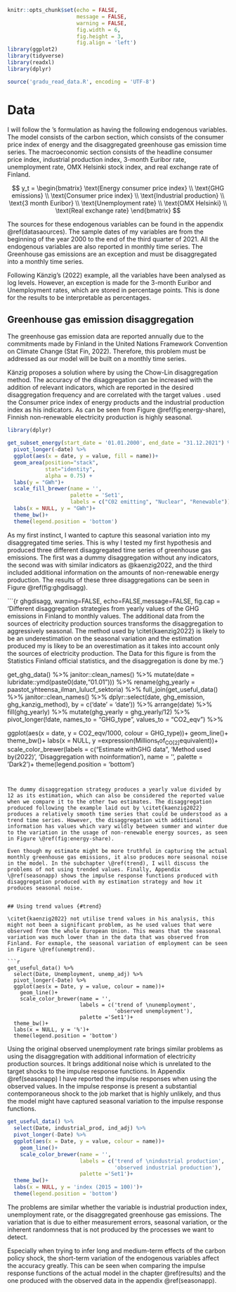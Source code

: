 ```r
knitr::opts_chunk$set(echo = FALSE,
                      message = FALSE,
                      warning = FALSE,
                      fig.width = 6,
                      fig.height = 3,
                      fig.align = 'left')
library(ggplot2)
library(tidyverse)
library(readxl)
library(dplyr)

source('gradu_read_data.R', encoding = 'UTF-8')
```

# Data

I will follow the \citeauthor{kaenzig2022}'s formulation as having the following endogenous variables. The model consists of the carbon section, which consists of the consumer price index of energy and the disaggregated greenhouse gas emission time series. The macroeconomic section consists of the headline consumer price index, industrial production index, 3-month Euribor rate, unemployment rate, OMX Helsinki stock index, and real exchange rate of Finland.


$$
y_t =
\begin{bmatrix}
\text{Energy consumer price index} \\
\text{GHG emissions} \\
\text{Consumer price index} \\
\text{Industrial production} \\
\text{3 month Euribor} \\
\text{Unemployment rate} \\
\text{OMX Helsinki} \\
\text{Real exchange rate}
\end{bmatrix}
$$

The sources for these endogenous variables can be found in the appendix \@ref(datasaources). The sample dates of my variables are from the beginning of the year 2000 to the end of the third quarter of 2021. All the endogenous variables are also reported in monthly time series. The Greenhouse gas emissions are an exception and must be disaggregated into a monthly time series.    

Following Känzig's (2022) example, all the variables have been analysed as log levels. However, an exception is made for the 3-month Euribor and Unemployment rates, which are stored in percentage points. This is done for the results to be interpretable as percentages.

## Greenhouse gas emission disaggregation

The greenhouse gas emission data are reported annually due to the commitments made by Finland in the United Nations Framework Convention on Climate Change (Stat Fin, 2022). Therefore, this problem must be addressed as our model will be built on a monthly time series. 

Känzig proposes a solution where by using the Chow-Lin disaggregation method. The accuracy of the disaggregation can be increased with the addition of relevant indicators, which are reported in the desired disaggregation frequency and are correlated with the target values \citep{chow1971}. \citet{kaenzig2022} used the Consumer price index of energy products and the industrial production index as his indicators. As can be seen from Figure \@ref(fig:energy-share), Finnish non-renewable electricity production is highly seasonal.

```r

library(dplyr)

get_subset_energy(start_date = '01.01.2000', end_date = "31.12.2021") %>%
  pivot_longer(-date) %>%
  ggplot(aes(x = date, y = value, fill = name))+
  geom_area(position="stack", 
            stat="identity",
            alpha = 0.75) +
  labs(y = "GWh")+
  scale_fill_brewer(name = '',
                    palette = 'Set1',
                    labels = c("C02 emitting", "Nuclear", "Renewable"))+
  labs(x = NULL, y = "GWh")+
  theme_bw()+
  theme(legend.position = 'bottom')

```



As my first instinct, I wanted to capture this seasonal variation into my disaggregated time series. This is why I tested my first hypothesis and produced three different disaggregated time series of greenhouse gas emissions. The first was a dummy disaggregation without any indicators, the second was with similar indicators as @kaenzig2022, and the third included additional information on the amounts of non-renewable energy production. The results of these three disaggregations can be seen in Figure \@ref(fig:ghgdisagg).



```{r ghgdisagg, warning=FALSE, echo=FALSE,message=FALSE, fig.cap = 'Different disaggregation strategies from yearly values of the GHG emissions in Finland to monthly values. The additional data from the sources of electricity production sources transforms the disaggregation to aggressively seasonal. The method used by \\citet{kaenzig2022} is likely to be an underestimation on the seasonal variation and the estimation produced my is likey to be an overestimation as it takes into account only the sources of electricity production. The Data for this figure is from the Statistics Finland official statistics, and the disaggregation is done by me.'}
 
get_ghg_data() %>%
  janitor::clean_names() %>% 
  mutate(date = lubridate::ymd(paste0(date,"01.01"))) %>%
  rename(ghg_yearly = paastot_yhteensa_ilman_lulucf_sektoria) %>%
  full_join(get_useful_data() %>%
              janitor::clean_names() %>% 
              dplyr::select(date, ghg_emission, ghg_kanzig_method), 
            by = c('date' = 'date')) %>%
  arrange(date) %>%
  fill(ghg_yearly) %>%
  mutate(ghg_yearly = ghg_yearly/12) %>%
  pivot_longer(!date, names_to = "GHG_type", values_to = "CO2_eqv") %>% 
  
  ggplot(aes(x = date, y = CO2_eqv/1000, colour = GHG_type))+
  geom_line()+
  theme_bw()+
  labs(x = NULL, y =expression(Millions~t~of~CO[2]~equivalent))+
  scale_color_brewer(labels = c("Estimate with\nadditional GHG data",
                                'Method used by\nKänzig (2022)',
                                'Disaggregation with no\nadditional information'),
                       name = '', palette = 'Dark2')+
  theme(legend.position = 'bottom')

```


The dummy disaggregation strategy produces a yearly value divided by 12 as its estimation, which can also be considered the reported value when we compare it to the other two estimates. The disaggregation produced following the example laid out by \citet{kaenzig2022} produces a relatively smooth time series that could be understood as a trend time series. However, the disaggregation with additional information has values which vary wildly between summer and winter due to the variation in the usage of non-renewable energy sources, as seen in Figure \@ref(fig:energy-share).

Even though my estimate might be more truthful in capturing the actual monthly greenhouse gas emissions, it also produces more seasonal noise in the model. In the subchapter \@ref(trend), I will discuss the problems of not using trended values. Finally, Appendix \@ref(seasonapp) shows the impulse response functions produced with disaggregation produced with my estimation strategy and how it produces seasonal noise.


## Using trend values {#trend}

\citet{kaenzig2022} not utilise trend values in his analysis, this might not been a significant problem, as he used values that were observed from the whole European Union. This means that the seasonal variation was much lower than in the data that was observed from Finland. For exmaple, the seasonal variation of employment can be seen in Figure \@ref(unemptrend).

```r

get_useful_data() %>%
  select(Date, Unemployment, unemp_adj) %>% 
  pivot_longer(-Date) %>% 
  ggplot(aes(x = Date, y = value, colour = name))+
    geom_line()+
    scale_color_brewer(name = '',
                       labels = c('trend of \nunemployment',
                                  'observed unemployment'),
                       palette ='Set1')+
  theme_bw()+
  labs(x = NULL, y = '%')+
  theme(legend.position = 'bottom')
```


Using the original observed unemployment rate brings similar problems as using the disaggregation with additional information of electricity production sources. It brings additional noise which is unrelated to the target shocks to the impulse response functions. In Appendix \@ref(seasonapp) I have reported the impulse responses when using the observed values. In the impulse response is present a substantial contemporaneous shock to the job market that is highly unlikely, and thus the model might have captured seasonal variation to the impulse response functions. 

```r

get_useful_data() %>%
  select(Date, industrial_prod, ind_adj) %>% 
  pivot_longer(-Date) %>% 
  ggplot(aes(x = Date, y = value, colour = name))+
    geom_line()+
    scale_color_brewer(name = '',
                       labels = c('trend of \nindustrial production',
                                  'observed industrial production'),
                       palette ='Set1')+
  theme_bw()+
  labs(x = NULL, y = 'index (2015 = 100)')+
  theme(legend.position = 'bottom')

```

The problems are similar whether the variable is industrial production index, unemployment rate, or the disaggregated greenhouse gas emissions. The variation that is due to either measurement errors, seasonal variation, or the inherent randomness that is not produced by the processes we want to detect. 

Especially when trying to infer long and medium-term effects of the carbon policy shock, the short-term variation of the endogenous variables affect the accuracy greatly. This can be seen when comparing the impulse response functions of the actual model in the chapter \@ref(results) and the one produced with the observed data in the appendix \@ref(seasonapp).

\newpage